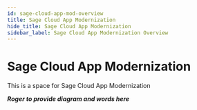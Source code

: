 ```yaml
---
id: sage-cloud-app-mod-overview
title: Sage Cloud App Modernization
hide_title: Sage Cloud App Modernization
sidebar_label: Sage Cloud App Modernization Overview
---
```


# Sage Cloud App Modernization

This is a space for Sage Cloud App Modernization

**_Roger to provide diagram and words here_**
